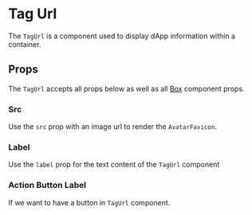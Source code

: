 

# Tag Url

The `TagUrl` is a component used to display dApp information within a container.

<Canvas>
  <Story id="ui-components-component-library-tag-url-tag-url-stories-js--default-story" />
</Canvas>

## Props

The `TagUrl` accepts all props below as well as all [Box](/docs/ui-components-ui-box-box-stories-js--default-story#props) component props.

<ArgsTable of={TagUrl} />

### Src

Use the `src` prop with an image url to render the `AvatarFavicon`.

### Label

Use the `label` prop for the text content of the `TagUrl` component

### Action Button Label

If we want to have a button in `TagUrl` component.

<Canvas>
  <Story id="ui-components-component-library-tag-url-tag-url-stories-js--action-button-label" />
</Canvas>
